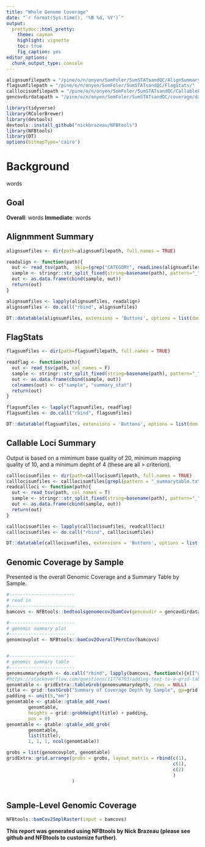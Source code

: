```yaml
---
title: "Whole Genome Coverage"
date: "`r format(Sys.time(), '%B %d, %Y')`"
output:
  prettydoc::html_pretty:
    theme: cayman
    highlight: vignette
    toc: true
    fig_caption: yes
editor_options:
  chunk_output_type: console
---
```


```r
alignsumfilepath = "/pine/o/n/onyen/SomFoler/SumSTATsandQC/AlignSummary/"
flagsumfilepath = "/pine/o/n/onyen/SomFoler/SumSTATsandQC/FlagStats/"
calllocisumfilepath = "/pine/o/n/onyen/SomFoler/SumSTATsandQC/CallableLoci/"
gencovdirdatapath = "/pine/o/n/onyen/SomFoler/SumSTATsandQC/coverage/data/"

```

```r
library(tidyverse)
library(RColorBrewer)
library(devtools)
devtools::install_github("nickbrazeau/NFBtools")
library(NFBtools)
library(DT)
options(bitmapType='cairo')
```

# Background
words

## Goal
**Overall**: words
**Immediate**: words


## Alignmment Summary
```r
alignsumfiles <- dir(path=alignsumfilepath, full.names = TRUE)

readalign <- function(path){
  out <- read_tsv(path,  skip=(grep("CATEGORY", readLines(alignsumfiles[1]))-1))
  sample <- stringr::str_split_fixed(string=basename(path), pattern="_", n=2)[1]
  out <- as.data.frame(cbind(sample, out))
  return(out)
}

alignsumfiles <- lapply(alignsumfiles, readalign)
alignsumfiles <- do.call("rbind", alignsumfiles)

DT::datatable(alignsumfiles, extensions = 'Buttons', options = list(dom = 'Bfrtip',buttons = c('csv')))


```


## FlagStats
```r
flagsumfiles <- dir(path=flagsumfilepath, full.names = TRUE)

readflag <- function(path){
  out <- read_tsv(path, col_names = F)
  sample <- stringr::str_split_fixed(string=basename(path), pattern="_", n=2)[1]
  out <- as.data.frame(cbind(sample, out))
  colnames(out) <- c("sample", "summary_stat")
  return(out)
}

flagsumfiles <- lapply(flagsumfiles, readflag)
flagsumfiles <- do.call("rbind", flagsumfiles)

DT::datatable(flagsumfiles, extensions = 'Buttons', options = list(dom = 'Bfrtip',buttons = c('csv')))


```


## Callable Loci Summary
Output is based on a mimimum base quality of 20, minimum mapping quality of 10, and a minimum depht of 4 (these are all > criterion).  

```r
calllocisumfiles <- dir(path=calllocisumfilepath, full.names = TRUE)
calllocisumfiles <- calllocisumfiles[grepl(pattern = "_summarytable.txt", x = basename(calllocisumfiles))]
readcallloci <- function(path){
  out <- read_tsv(path, col_names = T)
  sample <- stringr::str_split_fixed(string=basename(path), pattern="_", n=2)[1]
  out <- as.data.frame(cbind(sample, out))
  return(out)
}

calllocisumfiles <- lapply(calllocisumfiles, readcallloci)
calllocisumfiles <- do.call("rbind", calllocisumfiles)

DT::datatable(calllocisumfiles, extensions = 'Buttons', options = list(dom = 'Bfrtip',buttons = c('csv')))


```

## Genomic Coverage by Sample
Presented is the overall Genomic Coverage and a Summary Table by Sample.
```r

#------------------------
# read in
#------------------------
bamcovs <- NFBtools::bedtoolsgenomecov2bamCov(gencovdir = gencovdirdatapath)

#------------------------
# genomic summary plot
#------------------------
genomcovplot <- NFBtools::bamCov2OverallPercCov(bamcovs)


#------------------------
# genomic summary table
#------------------------
genomsummarydepth <- do.call("rbind", lapply(bamcovs, function(x){x[["genomsummarydepth"]]}))
#https://stackoverflow.com/questions/11774703/adding-text-to-a-grid-table-plot/11775211#11775211
genomtable <- gridExtra::tableGrob(genomsummarydepth, rows = NULL)
title <- grid::textGrob("Summary of Coverage Depth by Sample", gp=grid::gpar(fontfamily="Arial", fontsize=14, fontface="bold"))
padding <- unit(5,"mm")
genomtable <- gtable::gtable_add_rows(
        genomtable,
        heights = grid::grobHeight(title) + padding,
        pos = 0)
genomtable <- gtable::gtable_add_grob(
        genomtable,
        list(title),
        1, 1, 1, ncol(genomtable))

grobs = list(genomcovplot, genomtable)
gridExtra::grid.arrange(grobs = grobs, layout_matrix = rbind(c(1),
                                                             c(1),
                                                             c(2)
                                                             )
                        )



```

## Sample-Level Genomic Coverage
```r

NFBtools::bamCov2SmplRaster(input = bamcovs)

```

**This report was generated using NFBtools by Nick Brazeau (please see github and NFBtools to customize further)**.
